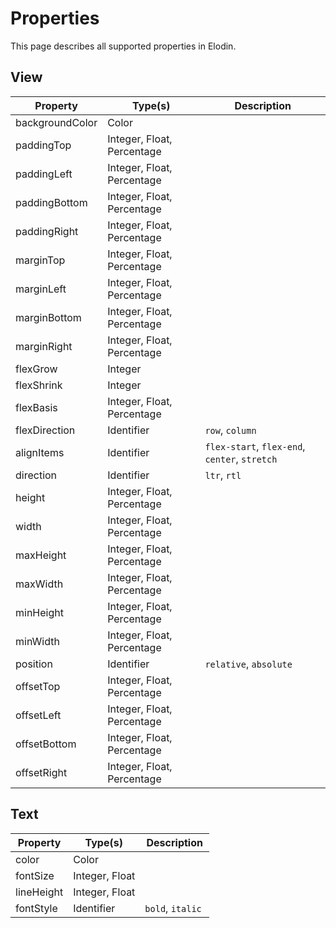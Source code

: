 # Properties

This page describes all supported properties in Elodin.


## View
| Property        | Type(s)                    | Description                                   |
| --------------- | -------------------------- | --------------------------------------------- |
| backgroundColor | Color                      |                                               |
| paddingTop      | Integer, Float, Percentage |                                               |
| paddingLeft     | Integer, Float, Percentage |                                               |
| paddingBottom   | Integer, Float, Percentage |                                               |
| paddingRight    | Integer, Float, Percentage |                                               |
| marginTop       | Integer, Float, Percentage |                                               |
| marginLeft      | Integer, Float, Percentage |                                               |
| marginBottom    | Integer, Float, Percentage |                                               |
| marginRight     | Integer, Float, Percentage |                                               |
| flexGrow        | Integer                    |                                               |
| flexShrink      | Integer                    |                                               |
| flexBasis       | Integer, Float, Percentage |                                               |
| flexDirection   | Identifier                 | `row`, `column`                              |
| alignItems      | Identifier                 | `flex-start`, `flex-end`, `center`, `stretch` |   
| direction       | Identifier                 | `ltr`, `rtl`                                  |
| height          | Integer, Float, Percentage |                                               |
| width           | Integer, Float, Percentage |                                               |
| maxHeight       | Integer, Float, Percentage |                                               |
| maxWidth        | Integer, Float, Percentage |                                               |
| minHeight       | Integer, Float, Percentage |                                               |
| minWidth        | Integer, Float, Percentage |                                               |
| position        | Identifier                 | `relative`, `absolute`                        |
| offsetTop       | Integer, Float, Percentage |                                               |
| offsetLeft      | Integer, Float, Percentage |                                               |
| offsetBottom    | Integer, Float, Percentage |                                               |
| offsetRight     | Integer, Float, Percentage |                                               |

## Text
| Property        | Type(s)                    | Description                                   |
| --------------- | -------------------------- | --------------------------------------------- |
| color           | Color                      |                                               |
| fontSize        | Integer, Float             |                                               |
| lineHeight      | Integer, Float             |                                               |
| fontStyle       | Identifier                 | `bold`, `italic`                              |
